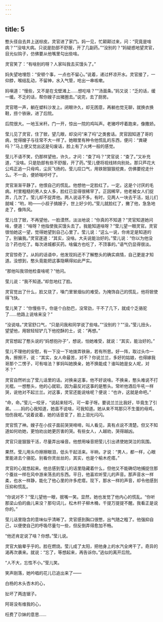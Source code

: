 ```yaml
---
---
---
```

title: 5
---



憨头径自去井上送棕皮。灵官进了家门。妈一见，忙颠颠过来，问：“究竟是啥病？”“没啥大病。只说是肋部不舒服，开了几副药。”“没别的？”妈疑惑地望灵官，目光似钩子，仿佛要从他嘴里勾出些啥。

灵官笑了：“有啥别的呀？人家叫我去买馒头了。”

妈失望地埋怨：“安顿个事，一点也不留心。”说着，递过杯凉开水。灵官接了，一仰脖，喉结乱动，不留神，水入气管，呛出一串咳嗽。

妈嗔道：“慢些，又不是在戈壁滩上……想吃啥？”“汤面条。”妈又说：“乏的话，缓一缓。不乏的话，帮你嫂子出猪圈去。”说完，去了厨房。

灵官嗯一声，躺在塑料沙发上。闭眼许久，却无困意，再躺也觉无聊，就换衣换鞋，捞个铁锹，进了后院。

后院很大。一地玉米秆。门一开，惊出一院的鸡叫声。老猪哼哼着跑来，像撒娇。

莹儿见了灵官，住了锨，望几眼，却没问“来了吗”之类套话。灵官因知道了哥的病，觉得嫂子与往常不大一样了。她眼里有种令他慌乱的东西，便问：“粪硬吗？”马上便又觉出这是句废话，脸上有了火烤一般的感觉。

莹儿不语不笑，仍那样望他，许久，才问：“查了吗？”灵官说：“查了。”又补充道，“没啥。只是肋部有些不舒服，开了药。”莹儿便将视线转向别处。那只芦花大公鸡正追一只母鸡，尘灰飞扬的。莹儿叹口气，用铁锨狠狠挖粪，仿佛要挖走什么。不一会，便娇喘吁吁了。

灵官渐渐平静了。他恨自己的慌乱。他想他一定脸红了。一定。这是个讨厌的毛病。村里粗糙的男人女人多，脸红已显得很稀罕了。正因稀罕，他老被女人们捉弄，几次了。莹儿却不捉弄他。两人说话不多。有时，见两人一块去干活，娃儿们就喊：“哟，哟——小叔子搞嫂子，世上好少的。”莹儿就脸红了，撇了他，急急地走了，像阵风。

莹儿住了锨，不再望他，一脸漠然，淡淡地说：“你真的不知道？”灵官知道她问啥，便道：“啥呀？他指使我买馒头去了。我能知道啥呀？”莹儿望一眼灵官。灵官很怕她这一望，觉得她望到自己心里了。莹儿说：“这么一说，你肯定是知道的了。别骗我。”灵官遂道：“其实，没啥。大夫说能治好的。”莹儿说：“你以为他没治？药也吃了。每次进城都买药。啥偏方也吃了，不顶事的。”语气仍显得很淡。

灵官惊奇了。从妈的话语中，他发现妈还不了解憨头的确实病情，自己更是才知道。没想到，憨头竟能把这事隐瞒得如此严实。

“那他叫我领他检查啥呢？”他问。

莹儿说：“我不知道。”却忽地红了脸。

灵官觉出了什么，脸又烧了，嗓门里冒烟似的难受。为掩饰自己的慌乱，他将锨使得飞快。

莹儿笑了：“你慢些干。你是个白肋巴，没常劲，干不了几下，就成个乏骆驼了……他路上说啥来没？”

“没说啥。”灵官舒口气，“只是问我和同学说了些啥。”“没别的？”“没。”莹儿扭头，望望他，用锨轻轻铲几下他挖酥的土，说：“再想。”

灵官想起了憨头说的“妈想抱孙子”，想说，怕她难受，就说：“其实，能治好的。”

莹儿不理他的安慰，有一下没一下地拨弄铁锹，若有所思。好一阵，取过头巾一角，擦擦汗，说：“其实，女人命最苦，对不？你说兰兰，多好的姑娘，也得嫁我哥那个二愣子，可有啥法？爹妈叫她换亲，她不换能成？谁叫她是女人呢，对不？”

灵官自然听出了莹儿话里的话。对换亲这事，他不好说啥。不换亲，憨头难说不打光棍。一想憨头，他的心就软。因为最反对这事的是憨头。常听他酒后牛吼一样哭，说他对不起兰兰。对这事，灵官还能说啥呢？便说：“也许，这就是命吧。”

“命，命。”莹儿一咬牙，“说起来轻巧，可一辈子呀。要说兰兰比我好，毕竟生了引弟。……妈的心我知道，她虽不说啥，可我知道。她从来不骂那只不生蛋的母鸡，怕伤我呢。”说着说着，她的话音变了，脸上泪光闪闪。

灵官慌了神。嫂子在小叔子面前哭哭啼啼，叫人看见，真有点说不清楚。但又不知道如何劝她，更怕劝出她更厉害的哭。有些女人，人越劝，哭得越凶。

灵官只是狠狠干活，尽量弄出噪音。他想用噪音把莹儿引出诱使她哭泣的氛围。

果然，莹儿用头巾擦擦眼泪，低头干起活来。半晌，才说：“男人，都一样，心眼里能进去个骆驼。别看你灵丝丝的，其实，也是个榆木疙瘩。”

灵官的心晃悠起来。他总感到莹儿的话里隐藏着什么，但他又不能确切地捕捉住那个蚕丝一样在风中游来荡去的东西。平日，他喜欢听莹儿的声音。那声音水一样柔，也水一样静，能化了他心里的许多疙瘩。现下，那水一样的声音，却令他感到压抑和慌乱。

“你说对不？”莹儿望他一眼，抿嘴一笑。显然，她也发觉了他内心的慌乱。“你听那梁山伯的曲儿来没？那句词儿，松木杆子柳木桶，千提万提提不醒。我看正是说你的。”

莹儿话里隐含的意味似乎清晰了。灵官感到胸口很憋，出气随之粗了。他强抑自己，以便使自己的呼吸尽量匀一些，但反倒弄得愈加不畅。

“他还肯定说了啥？你想。”莹儿说。

灵官大脑晕乎乎的。脸在燃烧。莹儿成了太阳，把他身上的水汽全烤干了。奇异的渴再次袭来。就说：“忘了，等想起来，再告诉你。”逃似的离开后院。

“人不大，忘性不小。”莹儿笑。

笑声刚落，她吟唱的花儿已追出来了——

白杨的木头杏木的心，

扯坏了两连锯子。

阿哥没有维我的心，

枉费了尕妹的意思……